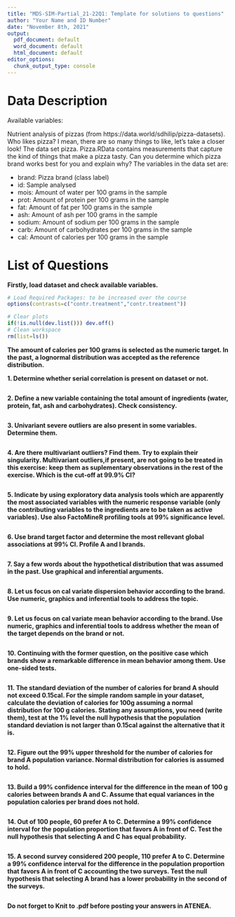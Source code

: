 ---
title: "MDS-SIM-Partial_21-22Q1: Template for solutions to questions"
author: "Your Name and ID Number"
date: "November 8th, 2021"
output:
  pdf_document: default
  word_document: default
  html_document: default
editor_options:
  chunk_output_type: console
---

# Data Description

Available variables:

Nutrient analysis of pizzas (from https://data.world/sdhilip/pizza-datasets). Who likes pizza? I mean, there are so many things to like, let’s take a closer look! The data set pizza. Pizza.RData contains measurements that capture the kind of things that make a pizza tasty. Can you determine which pizza brand works best for you and explain why? The variables in the data set are:

  -   brand: Pizza brand (class label)
  -   id: Sample analysed
  -   mois: Amount of water per 100 grams in the sample
  -   prot: Amount of protein per 100 grams in the sample
  -   fat: Amount of fat per 100 grams in the sample
  -   ash: Amount of ash per 100 grams in the sample
  -   sodium: Amount of sodium per 100 grams in the sample
  -   carb: Amount of carbohydrates per 100 grams in the sample
  -   cal: Amount of calories per 100 grams in the sample


# List of Questions

**Firstly, load dataset and check available variables.**

```{r, include=FALSE, echo=FALSE}
# Load Required Packages: to be increased over the course
options(contrasts=c("contr.treatment","contr.treatment"))

```


```{r}
# Clear plots
if(!is.null(dev.list())) dev.off()
# Clean workspace
rm(list=ls())


```

**The amount of calories per 100 grams is selected as the numeric target. In the past, a lognormal distribution was accepted as the reference distribution.**

**1.	Determine whether serial correlation is present on dataset or not.**

```{r}

```

**2.	Define a new variable containing the total amount of ingredients (water, protein, fat, ash and carbohydrates). Check consistency.**

```{r}

```

**3.	Univariant severe outliers are also present in some variables. Determine them. **

```{r}


```

**4.	Are there multivariant outliers? Find them. Try to explain their singularity. Multivariant outliers,if present, are not going to be treated in this exercise: keep them as suplementary observations in the rest of the exercise. Which is the cut-off at 99.9% CI?**

```{r}

```

**5.	Indicate by using exploratory data analysis tools which are apparently the most associated variables with the numeric response variable (only the contributing variables to the ingredients are to be taken as active variables). Use also FactoMineR profiling tools at 99% significance level.**

```{r}

```

**6.	Use brand target factor and determine the most rellevant global associations at 99% CI. Profile A and I brands.**

```{r}

```


**7.	Say a few words about the hypothetical distribution that was assumed in the past. Use graphical and inferential arguments.**

```{r}

```

**8.	Let us focus on cal variate dispersion behavior according to the brand. Use numeric, graphics and inferential tools to address the topic.**

```{r}

```

**9.	Let us focus on cal variate mean behavior according to the brand. Use numeric, graphics and inferential tools to address whether the mean of the target depends on the brand or not.**

```{r}

```

**10.	 Continuing with the former question, on the positive case which brands show a remarkable difference in mean behavior among them. Use one-sided tests.**

```{r}

```

**11.	The standard deviation of the number of calories for brand A should not exceed 0.15cal. For the simple random sample in your dataset, calculate the deviation of calories for 100g assuming a normal distribution for 100 g calories. Stating any assumptions, you need (write them), test at the 1% level the null hypothesis that the population standard deviation is not larger than 0.15cal against the alternative that it is.**

```{r}

```


**12.	Figure out the 99% upper threshold for the number of calories for brand A population variance. Normal distribution for calories is assumed to hold.**

```{r}

```

**13. Build a 99% confidence interval for the difference in the mean of 100 g calories between brands A and C. Assume that equal variances in the population calories per brand does not hold.**

```{r}

```

**14. Out of 100 people, 60 prefer A to C. Determine a 99% confidence interval for the population proportion that favors A in front of C. Test the null hypothesis that selecting A and C has equal probability.**

```{r}

```

**15. A second survey considered 200 people, 110 prefer A to C. Determine a 99% confidence interval for the difference in the population proportion that favors A in front of C accounting the two surveys. Test the null hypothesis that selecting A brand has a lower probability in the second of the surveys.**

```{r}

```

**Do not forget to Knit to .pdf before posting your answers in ATENEA. **